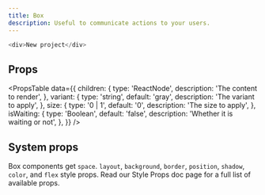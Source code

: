 ```yaml
---
title: Box
description: Useful to communicate actions to your users.
---
```


```js live
<div>New project</div>
```

## Props

<PropsTable
  data={{
    children: {
      type: 'ReactNode',
      description: 'The content to render',
    },
    variant: {
      type: 'string',
      default: 'gray',
      description: 'The variant to apply',
    },
    size: {
      type: '0 | 1',
      default: '0',
      description: 'The size to apply',
    },
    isWaiting: {
      type: 'Boolean',
      default: 'false',
      description: 'Whether it is waiting or not',
    },
  }}
/>


## System props
Box components get `space`. `layout`, `background`, `border`, `position`, `shadow`, `color`, and `flex` style props. Read our Style Props doc page for a full list of available props.
